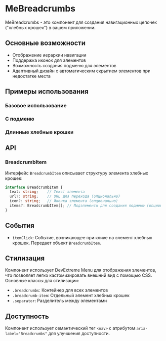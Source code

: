 

<Meta title="Components/MeBreadcrumbs" component={MeBreadcrumbsComponent} of={BreadcrumbsStories} />

# MeBreadcrumbs

MeBreadcrumbs - это компонент для создания навигационных цепочек ("хлебных крошек") в вашем приложении.

## Основные возможности

- Отображение иерархии навигации
- Поддержка иконок для элементов
- Возможность создания подменю для элементов
- Адаптивный дизайн с автоматическим скрытием элементов при недостатке места

## Примеры использования

### Базовое использование

<Story of={BreadcrumbsStories.Default} />

### С подменю

<Story of={BreadcrumbsStories.WithSubmenus} />

### Длинные хлебные крошки

<Story of={BreadcrumbsStories.LongBreadcrumbs} />

## API

<ArgsTable of={MeBreadcrumbsComponent} />

### BreadcrumbItem

Интерфейс `BreadcrumbItem` описывает структуру элемента хлебных крошек:

```typescript
interface BreadcrumbItem {
  text: string;    // Текст элемента
  url?: string;    // URL для перехода (опционально)
  icon?: string;   // Иконка элемента (опционально)
  items?: BreadcrumbItem[]; // Подэлементы для создания подменю (опционально)
}
```

## События

- `itemClick`: Событие, возникающее при клике на элемент хлебных крошек. Передает объект `BreadcrumbItem`.

## Стилизация

Компонент использует DevExtreme Menu для отображения элементов, что позволяет легко кастомизировать внешний вид с помощью CSS. Основные классы для стилизации:

- `.breadcrumbs`: Контейнер для всех элементов
- `.breadcrumb-item`: Отдельный элемент хлебных крошек
- `.separator`: Разделитель между элементами

## Доступность

Компонент использует семантический тег `<nav>` с атрибутом `aria-label="Breadcrumbs"` для улучшения доступности.
